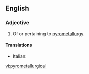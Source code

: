 ==English==

===Adjective===
{{en-adj}}

# Of or pertaining to [[pyrometallurgy]]

====Translations====
{{trans-top}}
* Italian: {{t-|it|pirometallurgico}}
{{trans-mid}}

{{trans-bottom}}

[[vi:pyrometallurgical]]